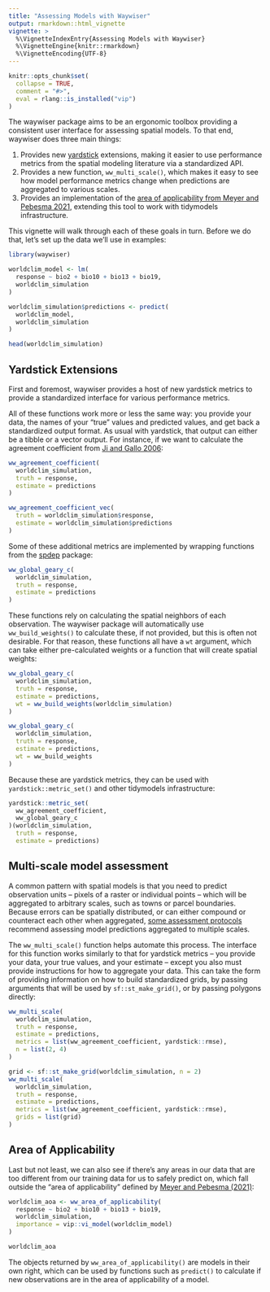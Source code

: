 ```yaml
---
title: "Assessing Models with Waywiser"
output: rmarkdown::html_vignette
vignette: >
  %\VignetteIndexEntry{Assessing Models with Waywiser}
  %\VignetteEngine{knitr::rmarkdown}
  %\VignetteEncoding{UTF-8}
---
```


```r
knitr::opts_chunk$set(
  collapse = TRUE,
  comment = "#>",
  eval = rlang::is_installed("vip")
)
```

The waywiser package aims to be an ergonomic toolbox providing a consistent user 
interface for assessing spatial models. To that end, waywiser does three main 
things:

1. Provides new [yardstick](https://yardstick.tidymodels.org/) extensions, 
   making it easier to use performance metrics from the spatial modeling 
   literature via a standardized API.
2. Provides a new function, `ww_multi_scale()`, which makes it easy to see how
   model performance metrics change when predictions are aggregated to various
   scales.
3. Provides an implementation of the 
   [area of applicability from Meyer and Pebesma 2021](https://doi.org/10.1111/2041-210X.13650),
   extending this tool to work with tidymodels infrastructure.

This vignette will walk through each of these goals in turn. Before we do that, 
let's set up the data we'll use in examples:

```r
library(waywiser)

worldclim_model <- lm(
  response ~ bio2 + bio10 + bio13 + bio19, 
  worldclim_simulation
)

worldclim_simulation$predictions <- predict(
  worldclim_model,
  worldclim_simulation
)

head(worldclim_simulation)
```

## Yardstick Extensions

First and foremost, waywiser provides a host of new yardstick metrics to provide
a standardized interface for various performance metrics.

All of these functions work more or less the same way: you provide your data,
the names of your "true" values and predicted values, and get back a 
standardized output format. As usual with yardstick, that output can either be
a tibble or a vector output. For instance, if we want to calculate the agreement
coefficient from [Ji and Gallo 2006](https://doi.org/10.14358/PERS.72.7.823):

```r
ww_agreement_coefficient(
  worldclim_simulation,
  truth = response,
  estimate = predictions
)

ww_agreement_coefficient_vec(
  truth = worldclim_simulation$response,
  estimate = worldclim_simulation$predictions
)
```

Some of these additional metrics are implemented by wrapping functions from the
[spdep](https://r-spatial.github.io/spdep/) package:

```r
ww_global_geary_c(
  worldclim_simulation,
  truth = response,
  estimate = predictions
)
```

These functions rely on calculating the spatial neighbors of each observation.
The waywiser package will automatically use `ww_build_weights()` to calculate
these, if not provided, but this is often not desirable. For that reason, these
functions all have a `wt` argument, which can take either pre-calculated weights
or a function that will create spatial weights:

```r
ww_global_geary_c(
  worldclim_simulation,
  truth = response,
  estimate = predictions,
  wt = ww_build_weights(worldclim_simulation)
)

ww_global_geary_c(
  worldclim_simulation,
  truth = response,
  estimate = predictions,
  wt = ww_build_weights
)
```

Because these are yardstick metrics, they can be used with 
`yardstick::metric_set()` and other tidymodels infrastructure:

```r
yardstick::metric_set(
  ww_agreement_coefficient,
  ww_global_geary_c
)(worldclim_simulation,
  truth = response,
  estimate = predictions)
```

## Multi-scale model assessment

A common pattern with spatial models is that you need to predict observation
units -- pixels of a raster or individual points -- which will be aggregated to
arbitrary scales, such as towns or parcel boundaries. Because errors can be
spatially distributed, or can either compound or counteract each other when 
aggregated, [some assessment protocols](https://doi.org/10.1016/j.rse.2010.05.010)
recommend assessing model predictions aggregated to multiple scales.

The `ww_multi_scale()` function helps automate this process. The interface for
this function works similarly to that for yardstick metrics -- you provide your
data, your true values, and your estimate -- except you also must provide 
instructions for how to aggregate your data. This can take the form of providing
information on how to build standardized grids, by passing arguments that will
be used by `sf::st_make_grid()`, or by passing polygons directly:

```r
ww_multi_scale(
  worldclim_simulation,
  truth = response,
  estimate = predictions,
  metrics = list(ww_agreement_coefficient, yardstick::rmse),
  n = list(2, 4)
)

grid <- sf::st_make_grid(worldclim_simulation, n = 2)
ww_multi_scale(
  worldclim_simulation,
  truth = response,
  estimate = predictions,
  metrics = list(ww_agreement_coefficient, yardstick::rmse),
  grids = list(grid)
)
```

## Area of Applicability

Last but not least, we can also see if there's any areas in our data that are 
too different from our training data for us to safely predict on, which fall 
outside the "area of applicability" defined by 
[Meyer and Pebesma (2021)](https://doi.org/10.1111/2041-210X.13650):

```r
worldclim_aoa <- ww_area_of_applicability(
  response ~ bio2 + bio10 + bio13 + bio19,
  worldclim_simulation,
  importance = vip::vi_model(worldclim_model)
)

worldclim_aoa
```

The objects returned by `ww_area_of_applicability()` are models in their own 
right, which can be used by functions such as `predict()` to calculate if new
observations are in the area of applicability of a model. 
